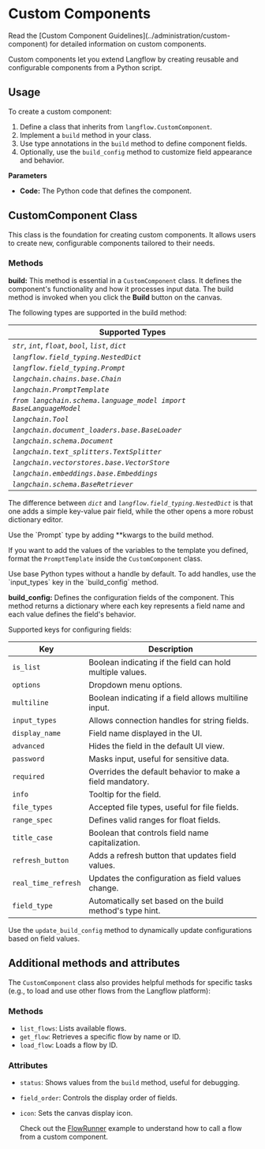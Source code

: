 
# Custom Components

<Admonition type="info" label="Tip">
Read the [Custom Component Guidelines](../administration/custom-component) for detailed information on custom components.
</Admonition>

Custom components let you extend Langflow by creating reusable and configurable components from a Python script.

## Usage

To create a custom component:

1. Define a class that inherits from `langflow.CustomComponent`.
2. Implement a `build` method in your class.
3. Use type annotations in the `build` method to define component fields.
4. Optionally, use the `build_config` method to customize field appearance and behavior.

**Parameters**

- **Code:** The Python code that defines the component.

## CustomComponent Class

This class is the foundation for creating custom components. It allows users to create new, configurable components tailored to their needs.

### Methods

**build:** This method is essential in a `CustomComponent` class. It defines the component's functionality and how it processes input data. The build method is invoked when you click the **Build** button on the canvas.

The following types are supported in the build method:

  | Supported Types                                           |
  | --------------------------------------------------------- |
  | _`str`_, _`int`_, _`float`_, _`bool`_, _`list`_, _`dict`_ |
  | _`langflow.field_typing.NestedDict`_                      |
  | _`langflow.field_typing.Prompt`_                         |
  | _`langchain.chains.base.Chain`_                           |
  | _`langchain.PromptTemplate`_                              |
  | _`from langchain.schema.language_model import BaseLanguageModel`_                           |
  | _`langchain.Tool`_                                        |
  | _`langchain.document_loaders.base.BaseLoader`_            |
  | _`langchain.schema.Document`_                             |
  | _`langchain.text_splitters.TextSplitter`_                 |
  | _`langchain.vectorstores.base.VectorStore`_               |
  | _`langchain.embeddings.base.Embeddings`_                  |
  | _`langchain.schema.BaseRetriever`_                        |

The difference between _`dict`_ and _`langflow.field_typing.NestedDict`_ is that one adds a simple key-value pair field, while the other opens a more robust dictionary editor.

<Admonition type="info">
Use the `Prompt` type by adding **kwargs to the build method.

If you want to add the values of the variables to the template you defined, format the `PromptTemplate` inside the `CustomComponent` class.
</Admonition>

<Admonition type="info">
Use base Python types without a handle by default. To add handles, use the `input_types` key in the `build_config` method.
</Admonition>

**build_config:** Defines the configuration fields of the component. This method returns a dictionary where each key represents a field name and each value defines the field's behavior.

Supported keys for configuring fields:

| Key               | Description                                                       |
|-------------------|-------------------------------------------------------------------|
| `is_list`         | Boolean indicating if the field can hold multiple values.         |
| `options`         | Dropdown menu options.                                            |
| `multiline`       | Boolean indicating if a field allows multiline input.             |
| `input_types`     | Allows connection handles for string fields.                      |
| `display_name`    | Field name displayed in the UI.                                   |
| `advanced`        | Hides the field in the default UI view.                           |
| `password`        | Masks input, useful for sensitive data.                           |
| `required`        | Overrides the default behavior to make a field mandatory.         |
| `info`            | Tooltip for the field.                                            |
| `file_types`      | Accepted file types, useful for file fields.                      |
| `range_spec`      | Defines valid ranges for float fields.                            |
| `title_case`      | Boolean that controls field name capitalization.                  |
| `refresh_button`  | Adds a refresh button that updates field values.                  |
| `real_time_refresh` | Updates the configuration as field values change.                |
| `field_type`      | Automatically set based on the build method's type hint.          |

<Admonition type="info" label="Tip">

Use the `update_build_config` method to dynamically update configurations based on field values.

</Admonition>

## Additional methods and attributes

The `CustomComponent` class also provides helpful methods for specific tasks (e.g., to load and use other flows from the Langflow platform):

### Methods

- `list_flows`: Lists available flows.
- `get_flow`: Retrieves a specific flow by name or ID.
- `load_flow`: Loads a flow by ID.

### Attributes

- `status`: Shows values from the `build` method, useful for debugging.
- `field_order`: Controls the display order of fields.
- `icon`: Sets the canvas display icon.

  <Admonition type="info" label="Tip">

  Check out the [FlowRunner](../examples/flow-runner) example to understand how to call a flow from a custom component.

  </Admonition>
